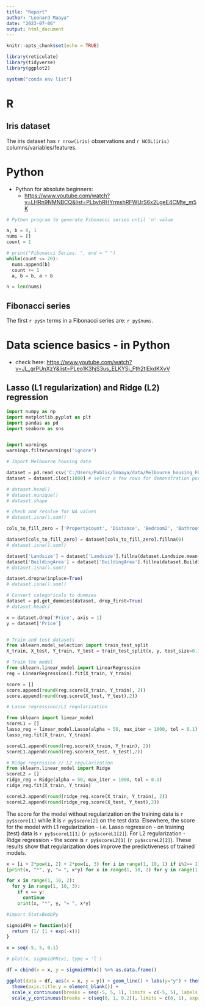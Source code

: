 ```yaml
---
title: "Report"
author: "Leonard Maaya"
date: "2023-07-06"
output: html_document
---
```


```r
knitr::opts_chunk$set(echo = TRUE)

library(reticulate)
library(tidyverse)
library(ggplot2)

system("conda env list")
```

# R
## Iris dataset

The iris dataset has `r nrow(iris)` observations and `r NCOL(iris)` columns/variables/features.


# Python

* Python for absolute beginners:
  * <https://www.youtube.com/watch?v=LHRn9NMNBCQ&list=PLbvhRHYrmshRFWUrS6x2LgeE4CMte_m5K>
  
```python
# Python program to generate Fibonacci series until 'n' value

a, b = 0, 1
nums = []
count = 1

# print("Fibonacci Series: ", end = " ")
while(count <= 20):
  nums.append(b)
  count += 1
  a, b = b, a + b

n = len(nums)  
```

## Fibonacci series

The first `r py$n` terms in a Fibonacci series are: `r py$nums`.

# Data science basics - in Python

* check here: 
<https://www.youtube.com/watch?v=JL_grPUnXzY&list=PLeo1K3hjS3us_ELKYSj_Fth2tIEkdKXvV> 

## Lasso (L1 regularization) and Ridge (L2) regression

```python

import numpy as np
import matplotlib.pyplot as plt
import pandas as pd
import seaborn as sns


import warnings
warnings.filterwarnings('ignore')

# Import Melbourne housing data

dataset = pd.read_csv('C:/Users/Public/lmaaya/data/Melbourne_housing_FULL.csv')
dataset = dataset.iloc[:1000] # select a few rows for demonstration purposes

# dataset.head()
# dataset.nunique()
# dataset.shape

# check and resolve for NA values
# dataset.isna().sum()

cols_to_fill_zero = ['Propertycount', 'Distance', 'Bedroom2', 'Bathroom', 'Car']

dataset[cols_to_fill_zero] = dataset[cols_to_fill_zero].fillna(0)
# dataset.isna().sum()

dataset['Landsize'] = dataset['Landsize'].fillna(dataset.Landsize.mean())
dataset['BuildingArea'] = dataset['BuildingArea'].fillna(dataset.BuildingArea.mean())
# dataset.isna().sum()

dataset.dropna(inplace=True)
# dataset.isna().sum()

# Convert categoricals to dummies
dataset = pd.get_dummies(dataset, drop_first=True)
# dataset.head()

x = dataset.drop('Price', axis = 1)
y = dataset['Price']


# Train and test datasets
from sklearn.model_selection import train_test_split
X_train, X_test, Y_train, Y_test = train_test_split(x, y, test_size=0.3, random_state=2)

# Train the model
from sklearn.linear_model import LinearRegression
reg = LinearRegression().fit(X_train, Y_train)

score = []
score.append(round(reg.score(X_train, Y_train), 2))
score.append(round(reg.score(X_test, Y_test),2))

# Lasso regression//L1 regularization

from sklearn import linear_model
scoreL1 = []
lasso_reg = linear_model.Lasso(alpha = 50, max_iter = 1000, tol = 0.1)
lasso_reg.fit(X_train, Y_train)

scoreL1.append(round(reg.score(X_train, Y_train), 2))
scoreL1.append(round(reg.score(X_test, Y_test),2))

# Ridge regression // L2 regularization
from sklearn.linear_model import Ridge
scoreL2 = []
ridge_reg = Ridge(alpha = 50, max_iter = 1000, tol = 0.1)
ridge_reg.fit(X_train, Y_train)

scoreL2.append(round(ridge_reg.score(X_train, Y_train), 2))
scoreL2.append(round(ridge_reg.score(X_test, Y_test),2))
```


The score for the model without regularization on the training data is `r py$score[1]` while it is `r py$score[2]` on the test data. Elsewhere, the score for the model with L1 regularization - i.e. Lasso regression - on training (test) data is `r py$scoreL1[1]` (`r py$scoreL1[2]`). For L2 regularization - Ridge regression - the score is `r py$scoreL2[1]` (`r py$scoreL2[2]`). These results show that regularization does improve the predictiveness of trained models.

```python


x = [i + 2*pow(i, 2) + 2*pow(i, 3) for i in range(1, 10, 1) if i%2== 1]
[print(x, "*", y, "= ", x*y) for x in range(1, 10, 2) for y in range(1, 10, 3) if x==y]

for x in range(1, 10, 2):
  for y in range(1, 10, 3):
    if x == y:
      continue
    print(x, "*", y, "= ", x*y)

```


```python

#import StatsBombPy
```


```r

sigmoidFN = function(x){
  return (1/ (1 + exp(-x)))
}

x = seq(-5, 5, 0.1)

# plot(x, sigmoidFN(x), type = 'l')

df = cbind(x = x, y = sigmoidFN(x)) %>% as.data.frame()

ggplot(data = df, aes(x = x, y = y)) + geom_line() + labs(y="y") + theme_bw() + 
  theme(axis.title.y = element_blank()) + 
  scale_x_continuous(breaks = seq(-5, 5, 1), limits = c(-5, 5), labels = seq(-5, 5, 1), expand = c(0,0)) + 
  scale_y_continuous(breaks = c(seq(0, 1, 0.2)), limits = c(0, 1), expand = c(0,0))


```

